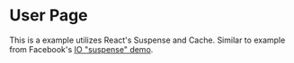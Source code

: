 

<Meta title="Examples/User Page" />

# User Page 

This is a example utilizes React's Suspense and Cache. Similar to example from Facebook's [IO "suspense" demo](https://github.com/alexeyraspopov/react/tree/261da3f0a95457bf14cd71f262b2003d64468dc9/fixtures/unstable-async/suspense).

<Canvas of={Example} />
